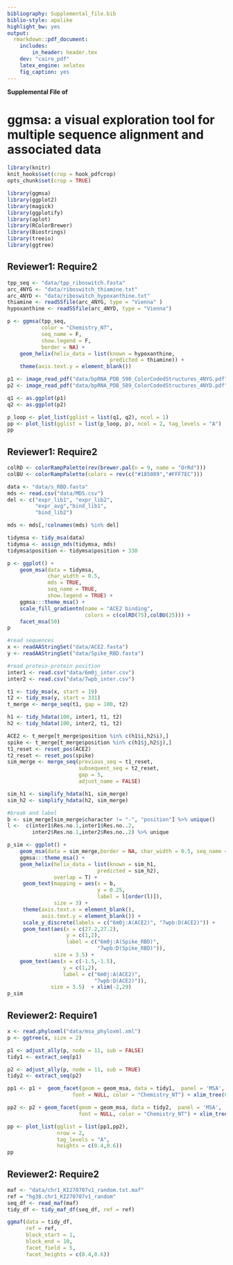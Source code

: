 ```yaml
---
bibliography: Supplemental_file.bib
biblio-style: apalike
highlight_bw: yes
output:
  rmarkdown::pdf_document:
    includes:
        in_header: header.tex 
    dev: "cairo_pdf"
    latex_engine: xelatex
    fig_caption: yes
---
```


**Supplemental File of**

# ggmsa: a visual exploration tool for multiple sequence alignment and associated data

\renewcommand{\figurename}{Fig.}

\newcommand{\beginsupplement}{%
        \setcounter{table}{0}
        \renewcommand{\thetable}{S\arabic{table}}%
        \setcounter{figure}{0}
        \renewcommand{\thefigure}{S\arabic{figure}}%
     }

\beginsupplement


```r
library(knitr)
knit_hooks$set(crop = hook_pdfcrop)
opts_chunk$set(crop = TRUE)
```


```r
library(ggmsa)
library(ggplot2)
library(magick)
library(ggplotify)
library(aplot)
library(RColorBrewer)
library(Biostrings)
library(treeio)
library(ggtree)
```

## Reviewer1: Require2

```r

tpp_seq <- "data/tpp_riboswitch.fasta"
arc_4NYG <- "data/riboswitch_thiamine.txt"
arc_4NYD <- "data/riboswitch_hypoxanthine.txt"
thiamine <- readSSfile(arc_4NYG, type = "Vienna" )
hypoxanthine <- readSSfile(arc_4NYD, type = "Vienna")

p <- ggmsa(tpp_seq, 
           color = "Chemistry_NT", 
           seq_name = F, 
           show.legend = F, 
           border = NA) +
    geom_helix(helix_data = list(known = hypoxanthine, 
                                 predicted = thiamine)) + 
    theme(axis.text.y = element_blank())

p1 <- image_read_pdf("data/bpRNA_PDB_590_ColorCodedStructures_4NYG.pdf")
p2 <- image_read_pdf("data/bpRNA_PDB_589_ColorCodedStructures_4NYD.pdf")

q1 <- as.ggplot(p1)
q2 <- as.ggplot(p2)

p_loop <- plot_list(gglist = list(q1, q2), ncol = 1)
pp <- plot_list(gglist = list(p_loop, p), ncol = 2, tag_levels = "A")
pp
```

## Reviewer1: Require2

```r
colRD <- colorRampPalette(rev(brewer.pal(n = 9, name = "OrRd")))
colBU <- colorRampPalette(colors = rev(c("#185089","#FFF7EC")))

data <- "data/s_RBD.fasta"
mds <- read.csv("data/MDS.csv")
del <- c("expr_lib1", "expr_lib2", 
         "expr_avg","bind_lib1", 
         "bind_lib2")

mds <- mds[,!colnames(mds) %in% del]

tidymsa <- tidy_msa(data)
tidymsa <- assign_mds(tidymsa, mds)
tidymsa$position <- tidymsa$position + 330 

p <- ggplot() + 
    geom_msa(data = tidymsa,
             char_width = 0.5,
             mds = TRUE, 
             seq_name = TRUE, 
             show.legend = TRUE) + 
    ggmsa:::theme_msa() +
    scale_fill_gradientn(name = "ACE2 binding",
                         colors = c(colRD(75),colBU(25))) +
    facet_msa(50) 
p
```



```r
#read sequences
x <- readAAStringSet("data/ACE2.fasta")
y <- readAAStringSet("data/Spike_RBD.fasta")

#read protein-protein position
inter1 <- read.csv("data/6m0j_inter.csv")
inter2 <- read.csv("data/7wpb_inter.csv")

t1 <- tidy_msa(x, start = 19)
t2 <- tidy_msa(y, start = 331)
t_merge <- merge_seq(t1, gap = 100, t2)

h1 <- tidy_hdata(100, inter1, t1, t2)
h2 <- tidy_hdata(100, inter2, t1, t2)

ACE2 <- t_merge[t_merge$position %in% c(h1$i,h2$i),]
spike <- t_merge[t_merge$position %in% c(h1$j,h2$j),]
t1_reset <- reset_pos(ACE2)
t2_reset <- reset_pos(spike)
sim_merge <- merge_seq(previous_seq = t1_reset,
                       subsequent_seq = t2_reset,
                       gap = 5, 
                       adjust_name = FALSE)

sim_h1 <- simplify_hdata(h1, sim_merge)
sim_h2 <- simplify_hdata(h2, sim_merge)

#break and label
b <- sim_merge[sim_merge$character != "-", "position"] %>% unique()
l <-  c(inter1$Res.no.1,inter1$Res.no..2, 
        inter2$Res.no.1,inter2$Res.no..2) %>% unique

p_sim <- ggplot() + 
    geom_msa(data = sim_merge,border = NA, char_width = 0.5, seq_name = F) + 
    ggmsa:::theme_msa() + 
    geom_helix(helix_data = list(known = sim_h1, 
                             predicted = sim_h2), 
               overlap = T) + 
     geom_text(mapping = aes(x = b, 
                             y = 0.25, 
                             label = l[order(l)]), 
               size = 3) +
     theme(axis.text.x = element_blank(),
           axis.text.y = element_blank()) + 
     scale_y_discrete(labels = c("6m0j:A(ACE2)", "7wpb:D(ACE2)")) + 
     geom_text(aes(x = c(27.2,27.2), 
                   y = c(1,2), 
                   label = c("6m0j:A(Spike_RBD)", 
                             "7wpb:D(Spike_RBD)")),
               size = 3.5) +
    geom_text(aes(x = c(-1.5,-1.5), 
                  y = c(1,2), 
                  label = c("6m0j:A(ACE2)", 
                            "7wpb:D(ACE2)")),
              size = 3.5)  + xlim(-2,29) 
p_sim
```

## Reviewer2: Require1

```r
x <- read.phyloxml("data/msa_phyloxml.xml")
p <- ggtree(x, size = 2) 

p1 <- adjust_ally(p, node = 11, sub = FALSE)
tidy1 <- extract_seq(p1)

p2 <- adjust_ally(p, node = 11, sub = TRUE)
tidy2 <- extract_seq(p2)

pp1 <- p1 +  geom_facet(geom = geom_msa, data = tidy1,  panel = 'MSA',
                     font = NULL, color = "Chemistry_NT") + xlim_tree(0.15)

pp2 <- p2 + geom_facet(geom = geom_msa, data = tidy2,  panel = 'MSA',
                       font = NULL, color = "Chemistry_NT") + xlim_tree(0.15)

pp <- plot_list(gglist = list(pp1,pp2), 
                nrow = 2, 
                tag_levels = "A", 
                heights = c(0.4,0.6))
pp
```

## Reviewer2: Require2

```r
maf <- "data/chr1_KI270707v1_random.txt.maf"
ref = "hg38.chr1_KI270707v1_random"
seq_df <- read_maf(maf)
tidy_df <- tidy_maf_df(seq_df, ref = ref)

ggmaf(data = tidy_df, 
      ref = ref, 
      block_start = 1, 
      block_end = 10, 
      facet_field = 5,
      facet_heights = c(0.4,0.6))
```